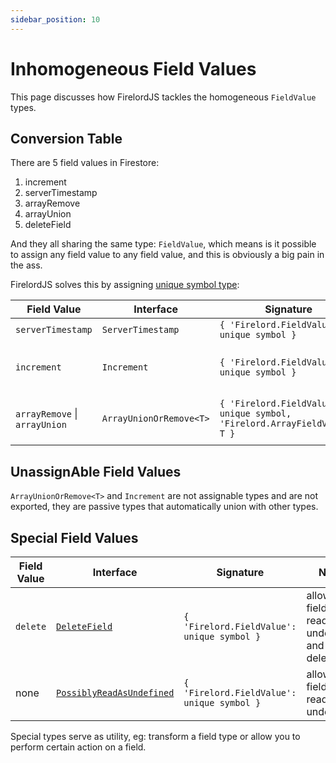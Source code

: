 ```yaml
---
sidebar_position: 10
---
```


# Inhomogeneous Field Values

This page discusses how FirelordJS tackles the homogeneous `FieldValue` types.

## Conversion Table

There are 5 field values in Firestore:

1. increment
2. serverTimestamp
3. arrayRemove
4. arrayUnion
5. deleteField

And they all sharing the same type: `FieldValue`, which means is it possible to assign any field value to any field value, and this is obviously a big pain in the ass.

FirelordJS solves this by assigning [unique symbol type](https://www.typescriptlang.org/docs/handbook/release-notes/typescript-2-7.html#unique-symbol):

| Field Value                   | Interface               | Signature                                                                 | Note                     | Assignable |
| ----------------------------- | ----------------------- | ------------------------------------------------------------------------- | ------------------------ | ---------- |
| `serverTimestamp`             | `ServerTimestamp`       | `{ 'Firelord.FieldValue': unique symbol }`                                |                          | Yes        |
| `increment`                   | `Increment`             | `{ 'Firelord.FieldValue': unique symbol }`                                | auto union with `number` | No         |
| `arrayRemove` \| `arrayUnion` | `ArrayUnionOrRemove<T>` | `{ 'Firelord.FieldValue': unique symbol, 'Firelord.ArrayFieldValue': T }` | auto union with `T[]`    | No         |

## UnassignAble Field Values

`ArrayUnionOrRemove<T>` and `Increment` are not assignable types and are not exported, they are passive types that automatically union with other types.

## Special Field Values

| Field Value | Interface                                                             | Signature                                  | Note                                                | Assignable |
| ----------- | --------------------------------------------------------------------- | ------------------------------------------ | --------------------------------------------------- | ---------- |
| `delete`    | [`DeleteField`](/1.x.x/guides/delete_field)                           | `{ 'Firelord.FieldValue': unique symbol }` | allow a field to be read as undefiend and deletable | Yes        |
| none        | [`PossiblyReadAsUndefined`](/1.x.x/guides/possibly_read_as_undefined) | `{ 'Firelord.FieldValue': unique symbol }` | allow a field to be read as undefiend               | Yes        |

Special types serve as utility, eg: transform a field type or allow you to perform certain action on a field.
